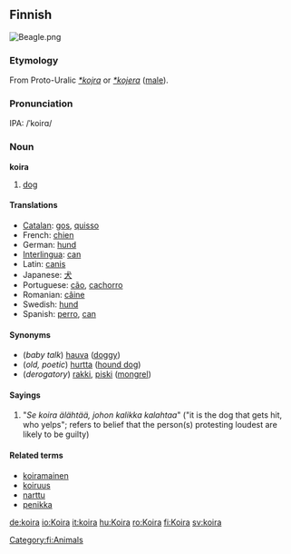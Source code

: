==Finnish==
[[Image:Beagle.png|thumb]]
{{Finnish index|ko}}

===Etymology===
From Proto-Uralic ''[[*kojra]]'' or ''[[*kojera]]'' ([[male]]).

===Pronunciation===
IPA: /ˈkoirɑ/

===Noun===
'''koira'''

#[[dog]]

====Translations====
*[[Catalan]]: [[gos]], [[quisso]]
*French: [[chien]]
*German: [[hund]]
*[[Interlingua]]: [[can]]
*Latin: [[canis]]
*Japanese: [[犬]]
*Portuguese: [[cão]], [[cachorro]]
*Romanian: [[câine]]
*Swedish: [[hund]]
*Spanish: [[perro]], [[can]]

====Synonyms====
*(''baby talk'') [[hauva]] ([[doggy]])
*(''old, poetic'') [[hurtta]] ([[hound dog]])
*(''derogatory'') [[rakki]], [[piski]] ([[mongrel]])

====Sayings====
#"''Se koira älähtää, johon kalikka kalahtaa''" ("it is the dog that gets hit, who yelps"; refers to belief that the person(s) protesting loudest are likely to be guilty)

====Related terms====
*[[koiramainen]]
*[[koiruus]]
*[[narttu]]
*[[penikka]]

[[Category:fi:Animals]]

[[de:koira]]
[[io:Koira]]
[[it:koira]]
[[hu:Koira]]
[[ro:Koira]]
[[fi:Koira]]
[[sv:koira]]